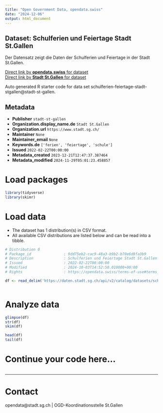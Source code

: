 ```yaml
---
title: "Open Government Data, opendata.swiss"
date: "2024-12-06"
output: html_document
---
```


## Dataset: Schulferien und Feiertage Stadt St.Gallen

Der Datensatz zeigt die Daten der Schulferien und Feiertage in der Stadt St.Gallen.

[Direct link by **opendata.swiss** for dataset](https://opendata.swiss/de/dataset/schulferien-und-feiertage-stadt-st-gallen)<br>
[Direct link by **Stadt St.Gallen** for dataset](https://daten.stadt.sg.ch/explore/dataset/schulferien-feiertage-stadt-stgallen/)

Auto generated R starter code for data set schulferien-feiertage-stadt-stgallen@stadt-st-gallen.

## Metadata

- **Publisher** `stadt-st-gallen`
- **Organization.display_name.de** `Stadt St.Gallen`
- **Organization.url** `https://www.stadt.sg.ch/`
- **Maintainer** `None`
- **Maintainer_email** `None`
- **Keywords.de** `['ferien', 'feiertage', 'schule']`
- **Issued** `2022-02-22T00:00:00`
- **Metadata_created** `2023-12-21T12:47:37.387464`
- **Metadata_modified** `2024-11-29T05:01:23.458857`


# Load packages

```r

library(tidyverse)
library(skimr)

```

# Load data

-   The dataset has 1 distribution(s) in CSV format.
-   All available CSV distributions are listed below and can be read into a tibble.

```r

# Distribution 0
# Package_id               : 9dd75eb2-cac9-48a3-b9b2-b70e6d8fa3b9
# Description              : Schulferien und Feiertage Stadt St.Gallen (csv)
# Issued                   : 2022-02-22T00:00:00
# Modified                 : 2024-10-03T14:52:50.010000+00:00
# Rights                   : https://opendata.swiss/terms-of-use#terms_by

df <- read_delim('https://daten.stadt.sg.ch/api/v2/catalog/datasets/schulferien-feiertage-stadt-stgallen/exports/csv?use_labels=true')



```

# Analyze data

```r

glimpse(df)
str(df)
skim(df)

head(df)
tail(df)

```

# Continue your code here...

```r

```

------------------------------------------------------------------------

# Contact

opendata@stadt.sg.ch | OGD-Koordinationsstelle St.Gallen
